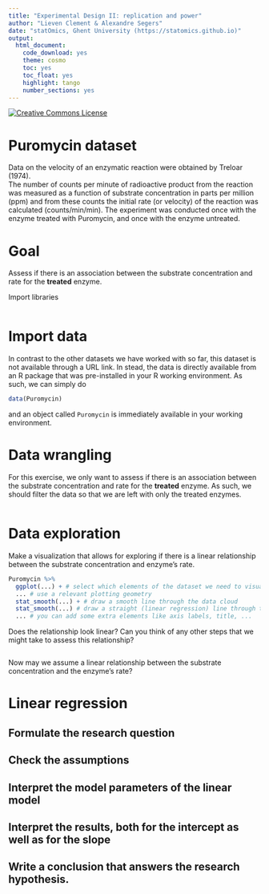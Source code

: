 ```yaml
---
title: "Experimental Design II: replication and power"
author: "Lieven Clement & Alexandre Segers"
date: "statOmics, Ghent University (https://statomics.github.io)"
output:
  html_document:
    code_download: yes
    theme: cosmo
    toc: yes
    toc_float: yes
    highlight: tango
    number_sections: yes
---
```


<a rel="license" href="https://creativecommons.org/licenses/by-nc-sa/4.0"><img alt="Creative Commons License" style="border-width:0" src="https://i.creativecommons.org/l/by-nc-sa/4.0/88x31.png" /></a>

# Puromycin dataset

Data on the velocity of an enzymatic reaction were obtained by Treloar (1974).  
The number of counts per minute of radioactive product from the reaction was 
measured as a function of substrate concentration in parts per million (ppm) and
from these counts the initial rate (or velocity) of the reaction was calculated (counts/min/min). The experiment was conducted once with the enzyme treated 
with Puromycin, and once with the enzyme untreated.

# Goal

Assess if there is an association between the substrate concentration and rate 
for the **treated** enzyme. 

Import libraries

```r

```

# Import data

In contrast to the other datasets we have worked with so far, this dataset is
not available through a URL link. In stead, the data is directly available from
an R package that was pre-installed in your R working environment. As such, we
can simply do

```r
data(Puromycin)
```

and an object called `Puromycin` is immediately available in your working 
environment.

# Data wrangling

For this exercise, we only want to assess if there is an association between 
the substrate concentration and rate for the **treated** enzyme. As such, we 
should filter the data so that we are left with only the treated enzymes.

```r

```

# Data exploration

Make a visualization that allows for exploring if there is a linear relationship
between the substrate concentration and enzyme's rate.

```r
Puromycin %>%
  ggplot(...) + # select which elements of the dataset we need to visualize
  ... # use a relevant plotting geometry
  stat_smooth(...) + # draw a smooth line through the data cloud
  stat_smooth(...) # draw a straight (linear regression) line through the data cloud
  ... # you can add some extra elements like axis labels, title, ...
```

Does the relationship look linear? Can you think of any other steps that we 
might take to assess this relationship?

```r




```

Now may we assume a linear relationship between the substrate concentration and 
the enzyme's rate?

# Linear regression

## Formulate the research question

## Check the assumptions

## Interpret the model parameters of the linear model

## Interpret the results, both for the intercept as well as for the slope

## Write a conclusion that answers the research hypothesis.














